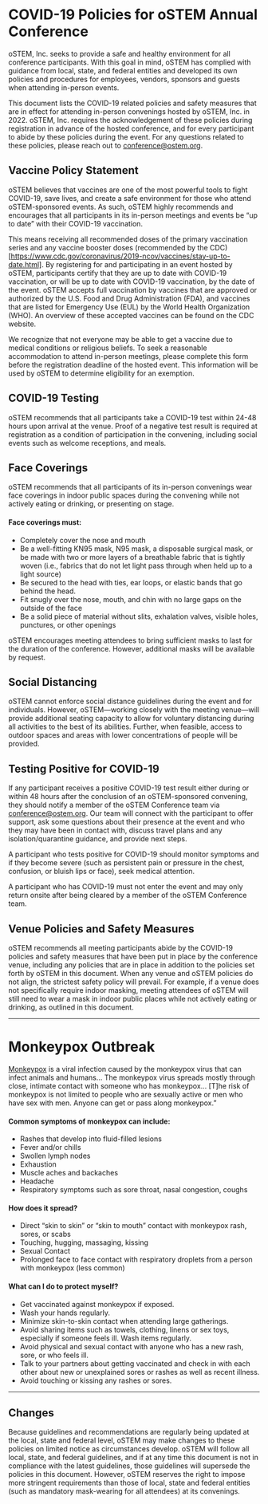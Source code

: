 
<SiteLayout title="COVID19">

# COVID-19 Policies for oSTEM Annual Conference
  
oSTEM, Inc. seeks to provide a safe and healthy environment for all conference participants. With this goal in mind, oSTEM has complied with guidance from local, state, and federal entities and developed its own policies and procedures for employees, vendors, sponsors and guests when attending in-person events.

This document lists the COVID-19 related policies and safety measures that are in effect for attending in-person convenings hosted by oSTEM, Inc. in 2022. oSTEM, Inc. requires the acknowledgement of these policies during registration in advance of the hosted conference, and for every participant to abide by these policies during the event. For any questions related to these policies, please reach out to conference@ostem.org.

## Vaccine Policy Statement
  
oSTEM believes that vaccines are one of the most powerful tools to fight COVID-19, save lives, and create a safe environment for those who attend oSTEM-sponsored events. As such, oSTEM highly recommends and encourages that all participants in its in-person meetings and events be “up to date” with their COVID-19 vaccination.

This means receiving all recommended doses of the primary vaccination series and any vaccine booster doses (recommended by the CDC)[https://www.cdc.gov/coronavirus/2019-ncov/vaccines/stay-up-to-date.html]. By registering for and participating in an event hosted by oSTEM, participants certify that they are up to date with COVID-19 vaccination, or will be up to date with COVID-19 vaccination, by the date of the event. oSTEM accepts full vaccination by vaccines that are approved or authorized by the U.S. Food and Drug Administration (FDA), and vaccines that are listed for Emergency Use (EUL) by the World Health Organization (WHO). An overview of these accepted vaccines can be found on the CDC website.

We recognize that not everyone may be able to get a vaccine due to medical conditions or religious beliefs. To seek a reasonable accommodation to attend in-person meetings, please complete this form before the registration deadline of the hosted event. This information will be used by oSTEM to determine eligibility for an exemption.
  
## COVID-19 Testing
  
oSTEM recommends that all participants take a COVID-19 test within 24-48 hours upon arrival at the venue. Proof of a negative test result is required at registration as a condition of participation in the convening, including social events such as welcome receptions, and meals.
  
## Face Coverings

oSTEM recommends that all participants of its in-person convenings wear face coverings in indoor public spaces during the convening while not actively eating or drinking, or presenting on stage. 

#### Face coverings must:
 - Completely cover the nose and mouth
 - Be a well-fitting KN95 mask, N95 mask, a disposable surgical mask, or be made with two or more layers of a breathable fabric that is tightly woven (i.e., fabrics that do not let light pass through when held up to a light source)
 - Be secured to the head with ties, ear loops, or elastic bands that go behind the head.
 - Fit snugly over the nose, mouth, and chin with no large gaps on the outside of the face
 - Be a solid piece of material without slits, exhalation valves, visible holes, punctures, or other openings
  
oSTEM encourages meeting attendees to bring sufficient masks to last for the duration of the conference. However, additional masks will be available by request.

## Social Distancing
  
oSTEM cannot enforce social distance guidelines during the event and for individuals. However, oSTEM—working closely with the meeting venue—will provide additional seating capacity to allow for voluntary distancing during all activities to the best of its abilities. Further, when feasible, access to outdoor spaces and areas with lower concentrations of people will be provided.

## Testing Positive for COVID-19
  
If any participant receives a positive COVID-19 test result either during or within 48 hours after the conclusion of an oSTEM-sponsored convening, they should notify a member of the oSTEM Conference team via conference@ostem.org. Our team will connect with the participant to offer support, ask some questions about their presence at the event and who they may have been in contact with, discuss travel plans and any isolation/quarantine guidance, and provide next steps.

A participant who tests positive for COVID-19 should monitor symptoms and if they become severe (such as persistent pain or pressure in the chest, confusion, or bluish lips or face), seek medical attention.

A participant who has COVID-19 must not enter the event and may only return onsite after being cleared by a member of the oSTEM Conference team.

## Venue Policies and Safety Measures
  
oSTEM recommends all meeting participants abide by the COVID-19 policies and safety measures that have been put in place by the conference venue, including any policies that are in place in addition to the policies set forth by oSTEM in this document. When any venue and oSTEM policies do not align, the strictest safety policy will prevail. For example, if a venue does not specifically require indoor masking, meeting attendees of oSTEM will still need to wear a mask in indoor public places while not actively eating or drinking, as outlined in this document.
  
***  

# Monkeypox Outbreak
  
[Monkeypox](https://www.boston.gov/government/cabinets/boston-public-health-commission/infectious-diseases/infectious-diseases-z/monkeypox) is a viral infection caused by the monkeypox virus that can infect animals and humans… The monkeypox virus spreads mostly through close, intimate contact with someone who has monkeypox… [T]he risk of monkeypox is not limited to people who are sexually active or men who have sex with men. Anyone can get or pass along monkeypox.”

#### Common symptoms of monkeypox can include:
 - Rashes that develop into fluid-filled lesions
 - Fever and/or chills
 - Swollen lymph nodes
 - Exhaustion
 - Muscle aches and backaches
 - Headache
 - Respiratory symptoms such as sore throat, nasal congestion, coughs
  
#### How does it spread?  
 - Direct “skin to skin” or “skin to mouth” contact with monkeypox rash, sores, or scabs
 - Touching, hugging, massaging, kissing
 - Sexual Contact
 - Prolonged face to face contact with respiratory droplets from a person with monkeypox (less common)
  
#### What can I do to protect myself?
 - Get vaccinated against monkeypox if exposed.
 - Wash your hands regularly.
 - Minimize skin-to-skin contact when attending large gatherings.
 - Avoid sharing items such as towels, clothing, linens or sex toys, especially if someone feels ill. Wash items regularly.
 - Avoid physical and sexual contact with anyone who has a new rash, sore, or who feels ill.
 - Talk to your partners about getting vaccinated and check in with each other about new or unexplained sores or rashes as well as recent illness.
 - Avoid touching or kissing any rashes or sores.

  ***
  
## Changes

Because guidelines and recommendations are regularly being updated at the local, state and federal level, oSTEM may make changes to these policies on limited notice as circumstances develop. oSTEM will follow all local, state, and federal guidelines, and if at any time this document is not in compliance with the latest guidelines, those guidelines will supersede the policies in this document. However, oSTEM reserves the right to impose more stringent requirements than those of local, state and federal entities (such as mandatory mask-wearing for all attendees) at its convenings.  
  
</SiteLayout>
